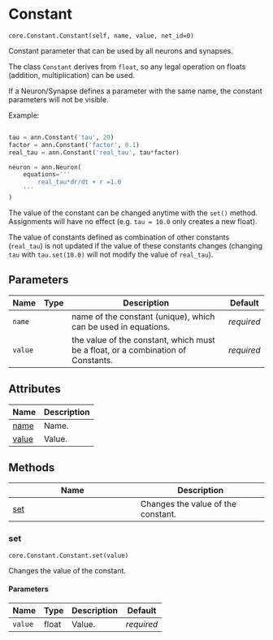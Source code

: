 # Constant { #ANNarchy.core.Constant.Constant }

`core.Constant.Constant(self, name, value, net_id=0)`

Constant parameter that can be used by all neurons and synapses.

The class ``Constant`` derives from ``float``, so any legal operation on floats (addition, multiplication) can be used.

If a Neuron/Synapse defines a parameter with the same name, the constant parameters will not be visible.

Example:

```python

tau = ann.Constant('tau', 20)
factor = ann.Constant('factor', 0.1)
real_tau = ann.Constant('real_tau', tau*factor)

neuron = ann.Neuron(
    equations='''
        real_tau*dr/dt + r =1.0
    '''
)
```

The value of the constant can be changed anytime with the ``set()`` method. Assignments will have no effect (e.g. ``tau = 10.0`` only creates a new float).

The value of constants defined as combination of other constants (``real_tau``) is not updated if the value of these constants changes (changing ``tau`` with ``tau.set(10.0)`` will not modify the value of ``real_tau``).

## Parameters

| Name    | Type   | Description                                                                      | Default    |
|---------|--------|----------------------------------------------------------------------------------|------------|
| `name`  |        | name of the constant (unique), which can be used in equations.                   | _required_ |
| `value` |        | the value of the constant, which must be a float, or a combination of Constants. | _required_ |

## Attributes

| Name | Description |
| --- | --- |
| [name](#ANNarchy.core.Constant.Constant.name) | Name. |
| [value](#ANNarchy.core.Constant.Constant.value) | Value. |

## Methods

| Name | Description |
| --- | --- |
| [set](#ANNarchy.core.Constant.Constant.set) | Changes the value of the constant. |

### set { #ANNarchy.core.Constant.Constant.set }

`core.Constant.Constant.set(value)`

Changes the value of the constant.

#### Parameters

| Name    | Type   | Description   | Default    |
|---------|--------|---------------|------------|
| `value` | float  | Value.        | _required_ |